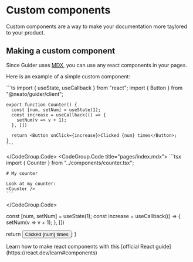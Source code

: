 
# Custom components

Custom components are a way to make your documentation more taylored to your product.


## Making a custom component

Since Guider uses [MDX](https://mdxjs.com/), you can use any react components in your pages.

Here is an example of a simple custom component:

<CodeGroup>
  <CodeGroup.Code title="components/counter.tsx">
    ```ts
    import { useState, useCallback } from "react";
    import { Button } from "@neato/guider/client";

    export function Counter() {
      const [num, setNum] = useState(1);
      const increase = useCallback(() => {
        setNum(v => v + 1);
      }, [])

      return <Button onClick={increase}>Clicked {num} times</Button>;
    }
    ```
  </CodeGroup.Code>
  <CodeGroup.Code title="pages/index.mdx">
    ```tsx
    import { Counter } from "../components/counter.tsx";

    # My counter

    Look at my counter:
    <Counter />
    ```
  </CodeGroup.Code>
</CodeGroup>

  const [num, setNum] = useState(1);
  const increase = useCallback(() => {
    setNum(v => v + 1);
  }, [])

  return <Button onClick={increase}>Clicked {num} times</Button>;
}

<Frame>
  <Counter />
</Frame>

<Tip>
  Learn how to make react components with this [official React guide](https://react.dev/learn#components)
</Tip>
